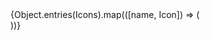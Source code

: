 
<Meta title="System/Icons" />

<IconGallery>
  {Object.entries(Icons).map(([name, Icon]) => (
    <IconItem name={name}>
      <div
        style={{
          background: "#131313",
          width: "inherit",
          height: "inherit",
          display: "flex",
          justifyContent: "center",
          alignItems: "center",
        }}
      >
        <Icon />
      </div>
    </IconItem>
  ))}
</IconGallery>
